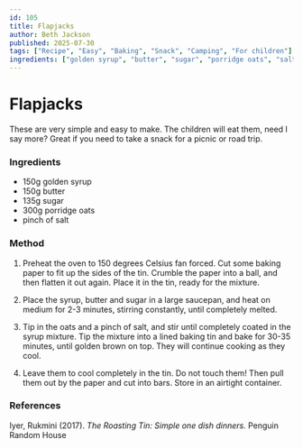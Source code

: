 ```yaml
---
id: 105
title: Flapjacks
author: Beth Jackson
published: 2025-07-30
tags: ["Recipe", "Easy", "Baking", "Snack", "Camping", "For children"]
ingredients: ["golden syrup", "butter", "sugar", "porridge oats", "salt"]
---
```


# Flapjacks

<BlogTextWrapper>

These are very simple and easy to make. The children will eat them, need I say more? Great if you need to take a snack for a picnic or road trip.

</BlogTextWrapper>

<BlogTextWrapper>

### Ingredients

- 150g golden syrup
- 150g butter
- 135g sugar
- 300g porridge oats
- pinch of salt

### Method

1. Preheat the oven to 150 degrees Celsius fan forced. Cut some baking paper to fit up the sides of the tin. Crumble the paper into a ball, and then flatten it out again. Place it in the tin, ready for the mixture.

2. Place the syrup, butter and sugar in a large saucepan, and heat on medium for 2-3 minutes, stirring constantly, until completely melted.

3. Tip in the oats and a pinch of salt, and stir until completely coated in the syrup mixture. Tip the mixture into a lined baking tin and bake for 30-35 minutes, until golden brown on top. They will continue cooking as they cool.

4. Leave them to cool completely in the tin. Do not touch them! Then pull them out by the paper and cut into bars. Store in an airtight container.

</BlogTextWrapper>

<BlogTextWrapper>

### References

Iyer, Rukmini (2017). _The Roasting Tin: Simple one dish dinners._ Penguin Random House

</BlogTextWrapper>

<ClickableTags tags={tags} />
